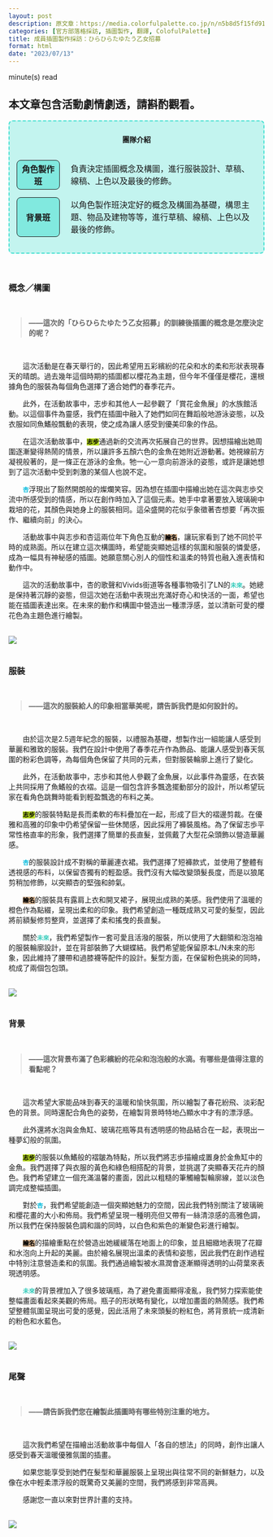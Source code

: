 ```yaml
---
layout: post
description: 原文章：https://media.colorfulpalette.co.jp/n/n5b8d5f15fd91 | 此篇訪談翻譯僅作為個人練習。
categories: [官方部落格採訪, 插圖製作, 翻譯, ColofulPalette]
title: 成員插圖製作採訪：ひらひらたゆたう乙女招募
format: html
date: "2023/07/13"
---
```

<script type="module" src="main.js"></script>

<span id="reading-tag"><span id="time"></span> minute(s) read</span>

::: {.callout-warning appearance="simple"}
## 本文章包含活動劇情劇透，請斟酌觀看。
:::


<div style="border:2px turquoise dashed;padding:0px 12px 0px 12px;border-radius:8px;background-color:rgba(64,224,208, 0.3) !important;" class="team-info">
<p style="text-align:center;font-weight:bold;margin-top:25px">團隊介紹</p>
<table style="border:none;border-collapse: separate;border-spacing: 2px 15px;">
<tr style="border:none;background-color:transparent;">
<th style="text-align:center;width:18%; border:1px solid;border-radius:8px;background-color:rgba(64,224,208, 0.5)">角色製作班</th>
<td style="border:none;padding-left:20px">負責決定插圖概念及構圖，進行服裝設計、草稿、線稿、上色以及最後的修飾。</td>
</tr>
<tr style="border:none;background-color:transparent;background-color:transparent;">
<th style="text-align:center;border:1px solid;border-radius:8px;background-color:rgba(64,224,208, 0.5)">背景班</th>
<td style="border:none;padding-left:20px">以角色製作班決定好的概念及構圖為基礎，構思主題、物品及建物等等，進行草稿、線稿、上色以及最後的修飾。</td>
</tr>
</table>
</div>
<br>

### 概念／構圖
<br>
<blockquote style="font-weight:bold;"> ——這次的「ひらひらたゆたう乙女招募」的訓練後插圖的概念是怎麼決定的呢？</blockquote>
<br>

&emsp;&emsp;這次活動是在春天舉行的，因此希望用五彩繽紛的花朵和水的柔和形狀表現春天的晴朗。過去幾年這個時期的插圖都以櫻花為主題，但今年不僅僅是櫻花，還根據角色的服裝為每個角色選擇了適合她們的春季花卉。


&emsp;&emsp;此外，在活動故事中，志步和其他人一起參觀了「賞花金魚展」的水族館活動。以這個事件為靈感，我們在插圖中融入了她們如同在舞蹈般地游泳姿態，以及衣服如同魚鰭般飄動的表現，使之成為讓人感受到優美印象的作品。


&emsp;&emsp;在這次活動故事中，<code style="background-color:#BBDD22"><span style="color:black;font-weight:bold;">志步</span></code>通過新的交流再次拓展自己的世界。因想描繪出她周圍逐漸變得熱鬧的情景，所以讓許多五顏六色的金魚在她附近游動著。她視線前方凝視般著的，是一條正在游泳的金魚。牠一心一意向前游泳的姿態，或許是讓她想到了這次活動中受到刺激的某個人也說不定。


&emsp;&emsp;<code><span style="color:#00BBDD;font-weight:bold;">杏</span></code>浮現出了豁然開朗般的燦爛笑容。因為想在插圖中描繪出她在這次與志歩交流中所感受到的情感，所以在創作時加入了這個元素。她手中拿著要放入玻璃碗中栽培的花，其顏色與她身上的服裝相同。這朵盛開的花似乎象徵著杏想要「再次振作、繼續向前」的決心。


&emsp;&emsp;活動故事中與志歩和杏這兩位年下角色互動的<code style="background-color:#CCAA88"><span style="color:black;font-weight:bold;">繪名</span></code>，讓玩家看到了她不同於平時的成熟面。所以在建立這次構圖時，希望能突顯她這樣的氛圍和服裝的憐愛感，成為一幅具有神秘感的插圖。她願意關心別人的個性和溫柔的特質也融入進表情和動作中。


&emsp;&emsp;這次的活動故事中，杏的歌聲和Vivids街道等各種事物吸引了LN的<code><span style="color:#33CCBB;font-weight:bold;">未來</span></code>。她總是保持著沉靜的姿態，但這次她在活動中表現出充滿好奇心和快活的一面，希望也能在插圖表達出來。在未來的動作和構圖中營造出一種漂浮感，並以清新可愛的櫻花色為主題色進行繪製。

<br>
<img src="https://assets.st-note.com/img/1682660715441-Iu1haWHVKB.png?width=2000&height=2000&fit=bounds&format=jpg&quality=85">
<br><br>

### 服裝
<br>
<blockquote style="font-weight:bold;"> ——這次的服裝給人的印象相當華美呢，請告訴我們是如何設計的。 </blockquote>
<br>



&emsp;&emsp;由於這次是2.5週年紀念的服裝，以禮服為基礎，想製作出一組能讓人感受到華麗和雅致的服裝。我們在設計中使用了春季花卉作為飾品、能讓人感受到春天氛圍的粉彩色調等，為每個角色保留了共同的元素，但對服裝輪廓上進行了變化。

&emsp;&emsp;此外，在活動故事中，志歩和其他人參觀了金魚展，以此事件為靈感，在衣裝上共同採用了魚鰭般的衣褶。這是一個包含許多飄逸擺動部分的設計，所以希望玩家在看角色跳舞時能看到輕盈飄逸的布料之美。



&emsp;&emsp;<code style="background-color:#BBDD22"><span style="color:black;font-weight:bold;">志步</span></code>的服裝特點是長而柔軟的布料疊加在一起，形成了巨大的褶邊剪裁。在優雅和高雅的印象中仍希望保留一些休閒感，因此採用了褲裝風格。為了保留志歩平常性格直率的形象，我們選擇了簡單的長直髮，並佩戴了大型花朵頭飾以營造華麗感。


&emsp;&emsp;<code><span style="color:#00BBDD;font-weight:bold;">杏</span></code>的服裝設計成不對稱的華麗連衣裙。我們選擇了短褲款式，並使用了整體有透視感的布料，以保留杏獨有的輕盈感。我們沒有大幅改變頭髮長度，而是以狼尾剪稍加修飾，以突顯杏的堅強和帥氣。


&emsp;&emsp;<code style="background-color:#CCAA88"><span style="color:black;font-weight:bold;">繪名</span></code>的服裝具有露肩上衣和開叉裙子，展現出成熟的美感。我們使用了溫暖的橙色作為點綴，呈現出柔和的印象。我們希望創造一種既成熟又可愛的髮型，因此將前額髮修剪整齊，並選擇了柔和搖曳的長直髮。


&emsp;&emsp;關於<code><span style="color:#33CCBB;font-weight:bold;">未來</span></code>，我們希望製作一套可愛且活潑的服裝，所以使用了大翻領和泡泡袖的服裝輪廓設計，並在背部裝飾了大蝴蝶結。我們希望能保留原本L/N未來的形象，因此維持了腰帶和過膝襪等配件的設計。髮型方面，在保留粉色挑染的同時，梳成了兩個包包頭。

<br>
<img src="https://assets.st-note.com/img/1682660741573-N9Gu4EG87I.png?width=2000&height=2000&fit=bounds&format=jpg&quality=85">
<br><br>

### 背景
<br>
<blockquote style="font-weight:bold;"> ——這次背景布滿了色彩繽紛的花朵和泡泡般的水滴。有哪些是值得注意的看點呢？  </blockquote>
<br>

&emsp;&emsp;這次希望大家能品味到春天的溫暖和愉快氛圍，所以繪製了春花紛飛、淡彩配色的背景。同時還配合角色的姿勢，在繪製背景時特地凸顯水中才有的漂浮感。 

&emsp;&emsp;此外還將水泡與金魚缸、玻璃花瓶等具有透明感的物品結合在一起，表現出一種夢幻般的氛圍。


&emsp;&emsp;<code style="background-color:#BBDD22"><span style="color:black;font-weight:bold;">志步</span></code>的服裝以魚鰭般的褶皺為特點，所以我們將志歩描繪成置身於金魚缸中的金魚。我們選擇了與衣服的黃色和綠色相搭配的背景，並挑選了突顯春天花卉的顏色。我們希望建立一個充滿溫馨的畫面，因此以粗糙的筆觸繪製輪廓線，並以淡色調完成整幅插圖。


&emsp;&emsp;對於<code><span style="color:#00BBDD;font-weight:bold;">杏</span></code>，我們希望能創造一個突顯她魅力的空間，因此我們特別關注了玻璃碗和櫻花畫的大小和佈局。我們希望呈現一種明亮但又帶有一絲清涼感的高雅色調，所以我們在保持服裝色調和諧的同時，以白色和紫色的漸變色彩進行繪製。


&emsp;&emsp;<code style="background-color:#CCAA88"><span style="color:black;font-weight:bold;">繪名</span></code>的描繪重點在於營造出她緩緩落在地面上的印象，並且細緻地表現了花瓣和水泡向上升起的美麗。由於繪名展現出溫柔的表情和姿態，因此我們在創作過程中特別注意營造柔和的氛圍。我們通過繪製被水濕潤會逐漸顯得透明的山荷葉來表現透明感。


&emsp;&emsp;<code><span style="color:#33CCBB;font-weight:bold;">未來</span></code>的背景裡加入了很多玻璃瓶，為了避免畫面顯得凌亂，我們努力探索能使整幅畫面看起來美觀的佈局。瓶子的形狀略有變化，以增加畫面的熱鬧感。我們希望整體氛圍呈現出可愛的感覺，因此活用了未來頭髮的粉紅色，將背景統一成清新的粉色和水藍色。

<br>
<img src="https://assets.st-note.com/img/1682660789998-MxcI4q2pJl.png?width=2000&height=2000&fit=bounds&format=jpg&quality=85">
<br><br>

### 尾聲

<br>
<blockquote style="font-weight:bold;"> ——請告訴我們您在繪製此插圖時有哪些特別注重的地方。 </blockquote>
<br>

&emsp;&emsp;這次我們希望在描繪出活動故事中每個人「各自的想法」的同時，創作出讓人感受到春天溫暖優雅氛圍的插畫。

&emsp;&emsp;如果您能享受到她們在髮型和華麗服裝上呈現出與往常不同的新鮮魅力，以及像在水中輕柔漂浮般的既驚奇又美麗的空間，我們將感到非常高興。


&emsp;&emsp;感謝您一直以來對世界計畫的支持。

<br>
<img src="https://assets.st-note.com/img/1682660810045-k7nmjKpF2E.png?width=2000&height=2000&fit=bounds&format=jpg&quality=85">
<br><br>